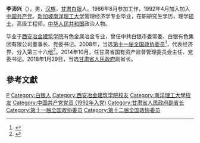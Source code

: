 '''李沛兴'''（{{bd|1964年|2月||catIdx=Li李}}），男，[[汉族|汉族]]，[[甘肃|甘肃]][[白银|白银]]人。1986年8月参加工作，1992年4月加入加入[[中国共产党|中国共产党]]。[[新加坡南洋理工大学|新加坡南洋理工大学]]管理经济学专业毕业，在职研究生学历，理学[[硕士|硕士]]，高级工程师，[[中华人民共和国|中华人民共和国]]政治人物。

毕业于[[西安冶金建筑学院|西安冶金建筑学院]]有色金属冶金专业，曾任中共白银市委常委、白银有色集团有限公司董事长、党委书记。2008年，当选[[第十一届全国政协委员|第十一届全国政协委员]]<ref>{{cite news|title=第十一届全国政协委员名单|url=http://www.indaa.com.cn/zt/2009qglh/zxzs/200903/t20090303_127573.html|accessdate=2013-04-09|newspaper=新华社北京1月25日电 中国人民政治协商会议第十一届全国委员会委员名单(共2237人，2008年1月25日政协第十届全国委员会常务委员会第二十次会议通过)|date=2008年1月25日|deadurl=yes|archiveurl=https://web.archive.org/web/20130928014403/http://www.indaa.com.cn/zt/2009qglh/zxzs/200903/t20090303_127573.html|archivedate=2013年9月28日|df=}}</ref>，代表经济界，分入第三十六组<ref>{{cite news|title=全国政协信息-李沛兴|url=http://www.cppcc.gov.cn/CMS/wylibary/showJcwyxtInfoWylibary.action?tabJcwyxt.guid=11W0012130&wytype=wjwy|accessdate=2013-04-11|newspaper=全国政协委员会|archive-date=2018-07-28|archive-url=https://web.archive.org/web/20180728131645/http://www.cppcc.gov.cn/CMS/wylibary/showJcwyxtInfoWylibary.action?tabJcwyxt.guid=11W0012130&wytype=wjwy|dead-url=no}}</ref>。2014年10月，任甘肃省国有资产监督管理委员会主任、党委书记。2018年1月29日，当选[[甘肃省人民政府|甘肃省人民政府]]副省长。

==參考文獻==
{{reflist}}
{{中国政治人物小作品}}
{{甘肃省领导人}}

{{DEFAULTSORT:Li李}}
[[Category:李姓|P]]
[[Category:白银人|Category:白银人]]
[[Category:西安冶金建筑学院校友|Category:西安冶金建筑学院校友]]
[[Category:南洋理工大學校友|Category:南洋理工大學校友]]
[[Category:中国共产党党员_(1992年入党)|Category:中国共产党党员 (1992年入党)]]
[[Category:甘肃省人民政府副省长|Category:甘肃省人民政府副省长]]
[[Category:第十一届全国政协委员|Category:第十一届全国政协委员]]
[[Category:第十二届全国政协委员|Category:第十二届全国政协委员]]